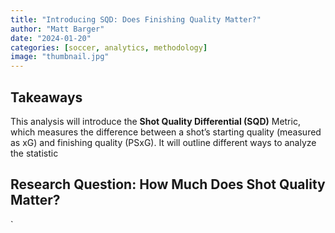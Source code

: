 ```yaml
---
title: "Introducing SQD: Does Finishing Quality Matter?"
author: "Matt Barger"
date: "2024-01-20"
categories: [soccer, analytics, methodology]
image: "thumbnail.jpg"
---
```


## Takeaways
This analysis will introduce the **Shot Quality Differential (SQD)** Metric, which measures the difference between a shot's starting quality (measured as xG) and finishing quality (PSxG). It will outline different ways to analyze the statistic

## Research Question: How Much Does Shot Quality Matter?


`